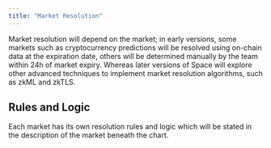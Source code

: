 ```yaml
---
title: "Market Resolution"
---
```


Market resolution will depend on the market; in early versions, some markets such as cryptocurrency predictions will be resolved using on-chain data at the expiration date, others will be determined manually by the team within 24h of market expiry. Whereas later versions of Space will explore other advanced techniques to implement market resolution algorithms, such as zkML and zkTLS.

## Rules and Logic

Each market has its own resolution rules and logic which will be stated in the description of the market beneath the chart.